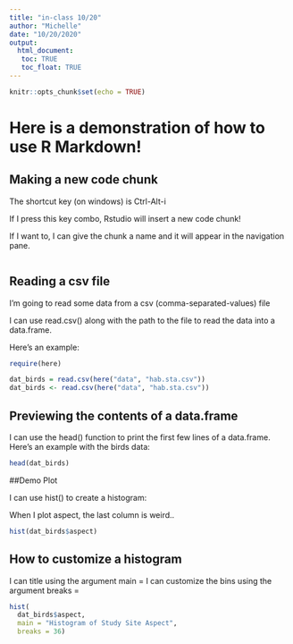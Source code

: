 ```yaml
---
title: "in-class 10/20"
author: "Michelle"
date: "10/20/2020"
output: 
  html_document: 
   toc: TRUE
   toc_float: TRUE
---
```


```r
knitr::opts_chunk$set(echo = TRUE)
```

# Here is a demonstration of how to use R Markdown!


## Making a new code chunk

The shortcut key (on windows) is Ctrl-Alt-i

If I press this key combo, Rstudio will insert a new code chunk!

If I want to, I can give the chunk a name and it will appear in the navigation pane.

```r

```

## Reading a csv file

I'm going to read some data from a csv (comma-separated-values) file

I can use read.csv() along with the path to the file to read the data into a data.frame.

Here's an example:


```r
require(here)

dat_birds = read.csv(here("data", "hab.sta.csv"))
dat_birds <- read.csv(here("data", "hab.sta.csv"))


```





## Previewing the contents of a data.frame

I can use the head() function to print the first few lines of a data.frame.
Here's an example with the birds data:

```r
head(dat_birds)

```



##Demo Plot

I can use hist() to create a histogram:

When I plot aspect, the last column is weird..


```r
hist(dat_birds$aspect)

```


## How to customize a histogram

I can title using the argument main =
I can customize the bins using the argument breaks = 

```r

hist(
  dat_birds$aspect, 
  main = "Histogram of Study Site Aspect",
  breaks = 36)
```

